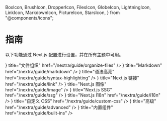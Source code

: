   BoxIcon,
  BrushIcon,
  DropperIcon,
  FilesIcon,
  GlobeIcon,
  LightningIcon,
  LinkIcon,
  MarkdownIcon,
  PictureIcon,
  StarsIcon,
} from "@components/icons";

# 指南

以下功能通过 Next.js 配置进行设置，并在所有主题中可用。

<Cards>
  <Card
    icon={<FilesIcon />}
    title="文件组织"
    href="/nextra/guide/organize-files"
  />
  <Card
    icon={<MarkdownIcon />}
    title="Markdown"
    href="/nextra/guide/markdown"
  />
  <Card
    icon={<StarsIcon />}
    title="语法高亮"
    href="/nextra/guide/syntax-highlighting"
  />
  <Card icon={<LinkIcon />} title="Next.js 链接" href="/nextra/guide/link" />
  <Card
    icon={<PictureIcon />}
    title="Next.js 图像"
    href="/nextra/guide/image"
  />
  <Card icon={<LightningIcon />} title="Next.js SSG" href="/nextra/guide/ssg" />
  <Card icon={<GlobeIcon />} title="Next.js I18n" href="/nextra/guide/i18n" />
  <Card
    icon={<BrushIcon />}
    title="自定义 CSS"
    href="/nextra/guide/custom-css"
  />
  <Card icon={<DropperIcon />} title="高级" href="/nextra/guide/advanced" />
  <Card icon={<BoxIcon />} title="内置组件" href="/nextra/guide/built-ins" />
</Cards>
